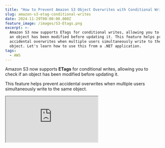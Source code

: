 ```yaml
---
title: "How to Prevent Amazon S3 Object Overwrites with Conditional Writes in .NET"
slug: amazon-s3-etag-conditional-writes
date: 2024-11-29T00:00:00.000Z
feature_image: /images/S3-Etags.png
excerpt: >-
  Amazon S3 now supports ETags for conditional writes, allowing you to check if
  an object has been modified before updating it. This feature helps prevent
  accidental overwrites when multiple users simultaneously write to the same
  object. Let's learn how to use this from a .NET application.
tags:
  - AWS
---
```

Amazon S3 now supports **ETags** for conditional writes, allowing you to check if an object has been modified before updating it.

This feature helps prevent accidental overwrites when multiple users simultaneously write to the same object.

<iframe src="https://www.youtube.com/embed/UrGuKGxu9sY?feature=oembed" />

In this post, we’ll explore how to use ETags with S3’s `PutObject` API requests and ways you can enforce this on your existing S3 buckets.

AWS sponsors this article, which is part of my [.NET on AWS Series](/blog/tag/aws/).

<BlogLink
  href="/blog/amazon-s3-dotnet/"
  title="Amazon S3 For the .NET Developer: How to Easily Get Started"
  description="Learn how to get started with Amazon S3 from a .NET Core application. We will learn how to store and retrieve data from the storage, important concepts to be aware of while using S3."
  authorImage="/images/logo-512x512-11.png"
  authorName="Rahul Nath"
  authorTitle="Rahul Pulikkot Nath"
  featureImage="/images/storage-box-1.jpg"
/>

## Prevent S3 Object Overwrites With Conditional Writes

You can write conditionally to Amazon S3 objects by adding additional HTTP headers to your `WRITE` requests.

The two headers that are supported are

-   `If-None-Match` : Checks no existing object with the same key
-   `If-Match` : Checks ETag specified matches before writing an object

To learn more on how to use `If-None-Match` header, check out the article below, where I cover it in detail.

<BlogLink
  href="/blog/amazon-s3-conditional-requests-dotnet/"
  title="Exploring Amazon S3 Conditional Operations From .NET Application"
  description="Amazon S3 now supports conditional requests. You can use conditional requests to add preconditions to your S3 operations. If the precondition is not met it will result in the S3 operation failing. Let’s learn about Conditional Reads and Writes in Amazon S3 and how to use it from .NET"
  authorImage="/images/logo-512x512-10.png"
  authorName="Rahul Nath"
  authorTitle="Rahul Pulikkot Nath"
  featureImage="/images/Copy-of-Amazon-S3-Versioning.png"
/>

## What is an ETag of An S3 Object

The Entity tag (ETag) for an object represents the specific version of that object.

💡

__Etag is calculated based on the contents of an object and is not affected by its metadata__

The ETag is updated only if an object's contents change. If only the object's metadata changes, the ETag remains the same.

<Figure src="/images/image-18.png" caption="ETag property on an Amazon S3 Object in the AWS Console." />

The ETag may or may not be an MD5 digest of the object data. Whether or not it is depends on [how the object was created and how it is encrypted](https://docs.aws.amazon.com/AmazonS3/latest/userguide/checking-object-integrity.html?__readwiseLocation=#checking-object-integrity-etag-and-md5).

## Using S3 Etags From .NET Applications to Prevent Overwrites

Make sure you have the latest [AWS S3 Nuget package](https://www.nuget.org/packages/AWSSDK.S3) to use the `IfMatch` property on `PutObjectRequest`.

The below API request creates a `PutObjectRequest` and passes an ETag value as part of the `IfMatch` property.

```csharp
app.MapPost("/upload-file-with-etag", async (
    [FromForm] FileUploadRequest request,
    string ? etag,
    IAmazonS3 s3Client,
    CancellationToken cancellationToken) => {
    await s3Client.PutObjectAsync(new PutObjectRequest() {
      BucketName = "user-service-large-messages",
        Key = request.File.FileName,
        InputStream = request.File.OpenReadStream(),
        IfMatch = etag
    }, cancellationToken);

    return Results.Ok();
  })
  .WithName("UploadFileWithEtag")
  .DisableAntiforgery()
  .WithOpenApi();

```

When performing the request, if the ETag value passed on the request matches the current ETag property on the S3 object, the request succeeds and updates the object content appropriately.

If the ETag value passed on the request does not match the ETag value on the Object in S3, it fails with an exception `412 Precondition Failed`

Any time you read an object from S3, you must pass around the Etag value and ensure it's available when you upload the object.

```csharp
app.MapGet("/get-file-and-etag", async (
    string fileName,
    IAmazonS3 s3Client) => {
    var file = await s3Client.GetObjectAsync(new GetObjectRequest() {
      BucketName = "user-service-large-messages",
        Key = fileName,
    });

    using
    var reader = new StreamReader(file.ResponseStream);
    var contents = await reader.ReadToEndAsync();
    return new {
      file.Key, contents, file.ETag
    };
  })
  .WithName("GetFileAndETag")
  .WithOpenApi();

```

The above code shows how you can get the `Etag` value when reading an object from S3.

## Enforcing Conditional Writes on Amazon S3 Buckets

Amazon S3 bucket policies help [enforce conditional writes](https://docs.aws.amazon.com/AmazonS3/latest/userguide/conditional-writes-enforce.html) on object uploads.

You can define a [bucket policy](https://docs.aws.amazon.com/AmazonS3/latest/userguide/bucket-policies.html) at the S3 bucket level to grant access permissions to your Bucket and its objects.

You can define this under the Permissions tab for an S3 bucket in the AWS Console.

<Figure src="/images/image-17.png" caption="Amazon S3 bucket policy to enforce the s3:if-match header is always passed on PutObject requests." />

Here is the [list of condition keys](https://docs.aws.amazon.com/service-authorization/latest/reference/list_amazons3.html#amazons3-policy-keys) for Amazon S3 and `s3:if-match` is one of them.

We can use the `s3:if-match` condition key to enforce that it is always present on a `PutObject` request.

```json
{
  "Sid": "EnforceETagIsPresentAlways",
  "Effect": "Deny",
  "Principal": "*",
  "Action": "s3:PutObject",
  "Resource": "arn:aws:s3:::user-service-large-messages/*",
  "Condition": {
    "Null": {
      "s3:if-match": "true"
    }
  }
}

```

The above policy applies the `Deny` effect on any `s3:PutObject` Action on the specific bucket resource if the `s3:if-match` condition key is `Null`.

If you make a `PutObject` request without passing in the `If-Match` header, request without passing it in the header, it will throw an exception, mentioning you don't have access.

[Check out](https://docs.aws.amazon.com/AmazonS3/latest/userguide/conditional-writes-enforce.html) more scenarios on how to enforce conditional writes on Amazon S3 buckets.
